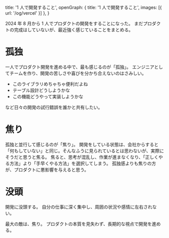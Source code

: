   title: '1 人で開発すること',
  openGraph: {
    title: '1 人で開発すること',
    images: [{ url: '/og/vercel' }]
  },
}

2024 年 8 月から 1 人でプロダクトの開発をすることになった。
まだプロダクトの完成はしていないが、最近強く感じていることをまとめる。

# 孤独

一人でプロダクト開発を進める中で、最も感じるのが「孤独」。
エンジニアとしてチームを作り、開発の苦しさや喜びを分かち合えないのはさみしい。

- このライブラリめちゃちゃ便利だよね
- テーブル設計どうしようかな
- この機能どうやって実装しようかな

など日々の開発の試行錯誤を誰かと共有したい。

# 焦り

孤独と並行して感じるのが「焦り」。
開発をしている状態は、会社からすると「何もしていない」と同じ。そんなふうに見られているとは思わないが、実際にそうだと思うと焦る。
焦ると、思考が混乱し、作業が進まなくなり、「正しくやる方法」より「手早くやる方法」を選択してしまう。
孤独感よりも焦りの方が、プロダクトに悪影響を与えると思う。

# 没頭

開発に没頭する。
自分の仕事に深く集中し、周囲の状況や感情に左右されない。

最大の敵は、焦り。
プロダクトの本質を見失わず、長期的な視点で開発を進める。

